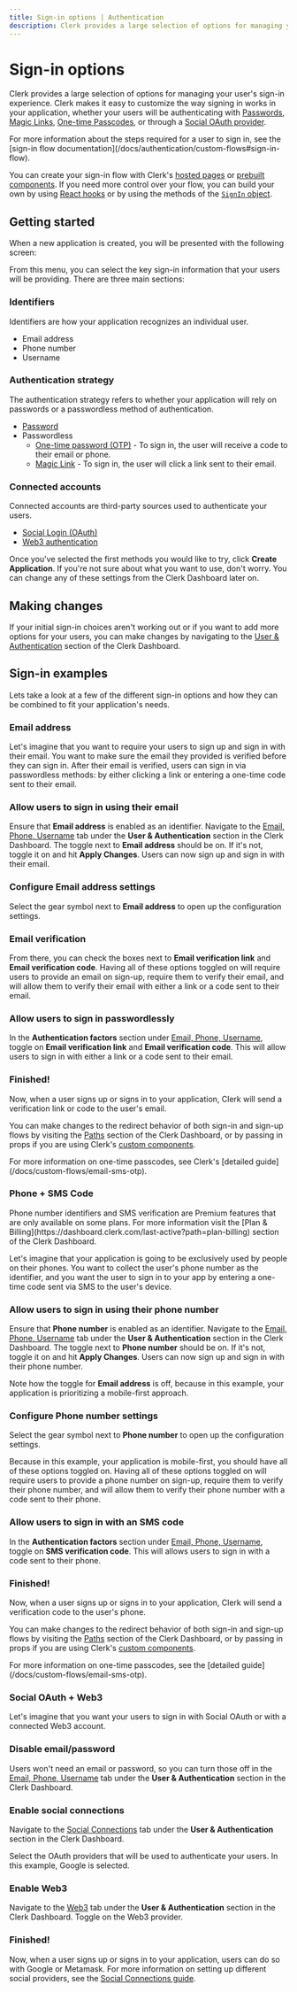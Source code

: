 ```yaml
---
title: Sign-in options | Authentication
description: Clerk provides a large selection of options for managing your user's sign-in experience.
---
```


# Sign-in options

Clerk provides a large selection of options for managing your user's sign-in experience. Clerk makes it easy to customize the way signing in works in your application, whether your users will be authenticating with [Passwords](/docs/custom-flows/email-password), [Magic Links](/docs/custom-flows/magic-links), [One-time Passcodes](/docs/custom-flows/email-sms-otp), or through a [Social OAuth provider](/docs/authentication/social-connections/overview).

<Callout type="info">
  For more information about the steps required for a user to sign in, see the [sign-in flow documentation](/docs/authentication/custom-flows#sign-in-flow).
</Callout>

You can create your sign-in flow with Clerk's [hosted pages](/docs/account-portal/overview) or [prebuilt components](/docs/components/overview). If you need more control over your flow, you can build your own by using [React hooks](/docs/custom-flows/use-sign-up) or by using the methods of the [`SignIn` object](/docs/references/javascript/sign-in/sign-in).

## Getting started

When a new application is created, you will be presented with the following screen:

<Images 
width={1879}
height={1373}
src="/docs/images/setup-clerk/create-sign-in-comp.png"
alt="An interactive builder for customizing your <SignIn /> component, which includes choosing identifiers and social login options."
/>

From this menu, you can select the key sign-in information that your users will be providing. There are three main sections:

### Identifiers

Identifiers are how your application recognizes an individual user.

- Email address
- Phone number
- Username

### Authentication strategy

The authentication strategy refers to whether your application will rely on passwords or a passwordless method of authentication.

- [Password](/docs/custom-flows/email-password)
- Passwordless
  - [One-time password (OTP)](/docs/custom-flows/email-sms-otp) - To sign in, the user will receive a code to their email or phone.
  - [Magic Link](/docs/custom-flows/magic-links) - To sign in, the user will click a link sent to their email.

### Connected accounts

Connected accounts are third-party sources used to authenticate your users.

- [Social Login (OAuth)](/docs/authentication/social-connections/oauth)
- [Web3 authentication](/docs/users/web3-wallets)

Once you've selected the first methods you would like to try, click **Create Application**. If you're not sure about what you want to use, don't worry. You can change any of these settings from the Clerk Dashboard later on.

## Making changes

If your initial sign-in choices aren't working out or if you want to add more options for your users, you can make changes by navigating to the [User & Authentication](https://dashboard.clerk.com/last-active?path=user-authentication) section of the Clerk Dashboard.

<Images 
width={3024}
height={1652}
src="/docs/images/authentication/user-and-authentication.jpg"
alt="The 'User and Authentication' section of the Clerk Dashboard, which defaults to the 'Email, Phone, Username' tab."
/>

## Sign-in examples

Lets take a look at a few of the different sign-in options and how they can be combined to fit your application's needs.

### Email address

Let's imagine that you want to require your users to sign up and sign in with their email. You want to make sure the email they provided is verified before they can sign in. After their email is verified, users can sign in via passwordless methods: by either clicking a link or entering a one-time code sent to their email.

<Steps>

### Allow users to sign in using their email

Ensure that **Email address** is enabled as an identifier. Navigate to the [Email, Phone, Username](https://dashboard.clerk.com/last-active?path=user-authentication/email-phone-username) tab under the **User & Authentication** section in the Clerk Dashboard. The toggle next to **Email address** should be on. If it's not, toggle it on and hit **Apply Changes**. Users can now sign up and sign in with their email.

<Images 
width={3024}
height={1652}
src="/docs/images/authentication/email-address.jpg"
alt="The 'Email, Phone, Username' tab with an arrow pointing to the toggle next to 'Email address', toggled on."
/>

### Configure **Email address** settings

Select the gear symbol next to **Email address** to open up the configuration settings. 

<Images 
width={3024}
height={1652}
src="/docs/images/authentication/email-address-configuration.jpg"
alt="The 'Email, Phone, Username' tab with an arrow pointing to the gear icon next to 'Email address'."
/>

### Email verification

From there, you can check the boxes next to **Email verification link** and **Email verification code**. Having all of these options toggled on will require users to provide an email on sign-up, require them to verify their email, and will allow them to verify their email with either a link or a code sent to their email.

<Images 
width={2490}
height={1398}
src="/docs/images/authentication/email-address-verification-methods.jpg"
alt="The 'Email address' configuration settings with all options toggled on, and with a red outline around the 'Verification Methods' section."
/>

### Allow users to sign in passwordlessly

In the **Authentication factors** section under [Email, Phone, Username](https://dashboard.clerk.com/last-active?path=user-authentication/email-phone-username), toggle on **Email verification link** and **Email verification code**. This will allow users to sign in with either a link or a code sent to their email.

<Images 
width={3024}
height={1652}
src="/docs/images/authentication/email-address-verification.png"
alt="The 'Authentication factors' section under 'Email, Phone, Username' tab with a red arrow pointing to the 'Email verification link' toggle and 'Email verification code, both toggled on. There is also a red arrow pointing to the 'Apply changes' button."
/>

### Finished!

Now, when a user signs up or signs in to your application, Clerk will send a verification link or code to the user's email.

You can make changes to the redirect behavior of both sign-in and sign-up flows by visiting the [Paths](https://dashboard.clerk.com/last-active?path=paths) section of the Clerk Dashboard, or by passing in props if you are using Clerk's [custom components](/docs/components/overview).

<Callout type="info">
  For more information on one-time passcodes, see Clerk's [detailed guide](/docs/custom-flows/email-sms-otp).
</Callout>

</Steps>

### Phone + SMS Code

<Callout>
  Phone number identifiers and SMS verification are Premium features that are only available on some plans. For more information visit the [Plan & Billing](https://dashboard.clerk.com/last-active?path=plan-billing) section of the Clerk Dashboard.
</Callout>

Let's imagine that your application is going to be exclusively used by people on their phones. You want to collect the user's phone number as the identifier, and you want the user to sign in to your app by entering a one-time code sent via SMS to the user's device.

<Steps>

### Allow users to sign in using their phone number

Ensure that **Phone number** is enabled as an identifier. Navigate to the [Email, Phone, Username](https://dashboard.clerk.com/last-active?path=user-authentication/email-phone-username) tab under the **User & Authentication** section in the Clerk Dashboard. The toggle next to **Phone number** should be on. If it's not, toggle it on and hit **Apply Changes**. Users can now sign up and sign in with their phone number.

<Images 
width={3024}
height={1652}
src="/docs/images/authentication/phone-number.jpg"
alt="The 'Email, Phone, Username' tab with an arrow pointing to the toggle next to 'Phone number', toggled on."
/>

Note how the toggle for **Email address** is off, because in this example, your application is prioritizing a mobile-first approach.

### Configure **Phone number** settings

Select the gear symbol next to **Phone number** to open up the configuration settings. 

<Images 
width={3024}
height={1652}
src="/docs/images/authentication/phone-number-configuration.jpg"
alt="The 'Email, Phone, Username' tab with an arrow pointing to the gear icon next to 'Phone number'."
/>

Because in this example, your application is mobile-first, you should have all of these options toggled on. Having all of these options toggled on will require users to provide a phone number on sign-up, require them to verify their phone number, and will allow them to verify their phone number with a code sent to their phone.

<Images 
width={3024}
height={1652}
src="/docs/images/authentication/phone-number-configuration-settings.jpg"
alt="The 'Phone number' configuration settings with all options toggled on."
/>

### Allow users to sign in with an SMS code

In the **Authentication factors** section under [Email, Phone, Username](https://dashboard.clerk.com/last-active?path=user-authentication/email-phone-username), toggle on **SMS verification code**. This will allows users to sign in with a code sent to their phone.

<Images 
width={3024}
height={1652}
src="/docs/images/authentication/sms-verification.jpg"
alt="The 'Authentication factors' section under 'Email, Phone, Username' tab with a red arrow pointing to the 'SMS Verifcation Code' toggle, toggled on. There is also a red arrow pointing to the 'Apply changes' button."
/>

### Finished!

Now, when a user signs up or signs in to your application, Clerk will send a verification code to the user's phone.

You can make changes to the redirect behavior of both sign-in and sign-up flows by visiting the [Paths](https://dashboard.clerk.com/last-active?path=paths) section of the Clerk Dashboard, or by passing in props if you are using Clerk's [custom components](/docs/components/overview).

<Callout type="info">
  For more information on one-time passcodes, see the [detailed guide](/docs/custom-flows/email-sms-otp).
</Callout>

</Steps>

### Social OAuth + Web3

Let's imagine that you want your users to sign in with Social OAuth or with a connected Web3 account.

<Steps>

### Disable email/password

Users won't need an email or password, so you can turn those off in the [Email, Phone, Username](https://dashboard.clerk.com/last-active?path=user-authentication/email-phone-username) tab under the **User & Authentication** section in the Clerk Dashboard.

<Images 
width={3024}
height={1652}
src="/docs/images/authentication/email-phone-off.jpg"
alt="The 'Email, Phone, Username' tab with a red arrow pointing to the toggle next to 'Email address' and 'Phone number', both toggled off. There is also a red arrow pointing to the 'Apply changes' button."
/>

### Enable social connections

Navigate to the [Social Connections](https://dashboard.clerk.com/last-active?path=user-authentication/social-connections) tab under the **User & Authentication** section in the Clerk Dashboard. 

Select the OAuth providers that will be used to authenticate your users. In this example, Google is selected.

<Images 
width={3024}
height={1652}
src="/docs/images/authentication/social-connection-google.jpg"
alt="The 'Social Connections' tab under the 'User & Authentication' section with a red arrow pointing to the 'Google' toggle, which is toggled on."
/>

### Enable Web3

Navigate to the [Web3](https://dashboard.clerk.com/last-active?path=user-authentication/web3) tab under the **User & Authentication** section in the Clerk Dashboard. Toggle on the Web3 provider.

<Images 
width={3024}
height={1652}
src="/docs/images/authentication/web3.jpg"
alt="The 'Web3' tab under the 'User & Authentication' section with a red arrow pointing to the 'Metamask' toggle, which is toggled on."
/>

### Finished!

Now, when a user signs up or signs in to your application, users can do so with Google or Metamask. For more information on setting up different social providers, see the [Social Connections guide](/docs/authentication/social-connections/overview).

</Steps>